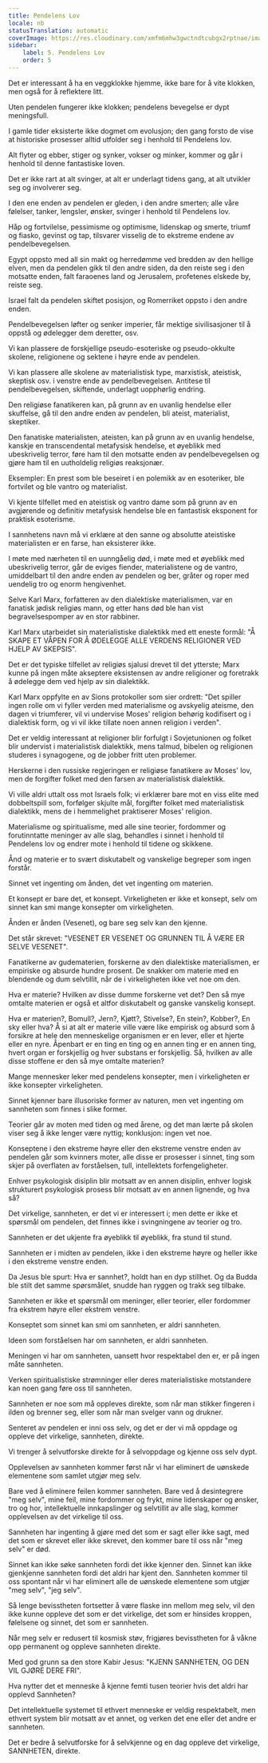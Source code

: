 ```yaml
---
title: Pendelens Lov
locale: nb
statusTranslation: automatic
coverImage: https://res.cloudinary.com/xmfm6mhw3gwctndtcubgx2rptnae/image/upload/v1741354419/small_cover_la_gran_rebelion_28716e29d2.webp
sidebar:
    label: 5. Pendelens Lov
    order: 5
---
```

Det er interessant å ha en veggklokke hjemme, ikke bare for å vite klokken, men også for å reflektere litt.

Uten pendelen fungerer ikke klokken; pendelens bevegelse er dypt meningsfull.

I gamle tider eksisterte ikke dogmet om evolusjon; den gang forsto de vise at historiske prosesser alltid utfolder seg i henhold til Pendelens lov.

Alt flyter og ebber, stiger og synker, vokser og minker, kommer og går i henhold til denne fantastiske loven.

Det er ikke rart at alt svinger, at alt er underlagt tidens gang, at alt utvikler seg og involverer seg.

I den ene enden av pendelen er gleden, i den andre smerten; alle våre følelser, tanker, lengsler, ønsker, svinger i henhold til Pendelens lov.

Håp og fortvilelse, pessimisme og optimisme, lidenskap og smerte, triumf og fiasko, gevinst og tap, tilsvarer visselig de to ekstreme endene av pendelbevegelsen.

Egypt oppsto med all sin makt og herredømme ved bredden av den hellige elven, men da pendelen gikk til den andre siden, da den reiste seg i den motsatte enden, falt faraoenes land og Jerusalem, profetenes elskede by, reiste seg.

Israel falt da pendelen skiftet posisjon, og Romerriket oppsto i den andre enden.

Pendelbevegelsen løfter og senker imperier, får mektige sivilisasjoner til å oppstå og ødelegger dem deretter, osv.

Vi kan plassere de forskjellige pseudo-esoteriske og pseudo-okkulte skolene, religionene og sektene i høyre ende av pendelen.

Vi kan plassere alle skolene av materialistisk type, marxistisk, ateistisk, skeptisk osv. i venstre ende av pendelbevegelsen. Antitese til pendelbevegelsen, skiftende, underlagt uopphørlig endring.

Den religiøse fanatikeren kan, på grunn av en uvanlig hendelse eller skuffelse, gå til den andre enden av pendelen, bli ateist, materialist, skeptiker.

Den fanatiske materialisten, ateisten, kan på grunn av en uvanlig hendelse, kanskje en transcendental metafysisk hendelse, et øyeblikk med ubeskrivelig terror, føre ham til den motsatte enden av pendelbevegelsen og gjøre ham til en uutholdelig religiøs reaksjonær.

Eksempler: En prest som ble beseiret i en polemikk av en esoteriker, ble fortvilet og ble vantro og materialist.

Vi kjente tilfellet med en ateistisk og vantro dame som på grunn av en avgjørende og definitiv metafysisk hendelse ble en fantastisk eksponent for praktisk esoterisme.

I sannhetens navn må vi erklære at den sanne og absolutte ateistiske materialisten er en farse, han eksisterer ikke.

I møte med nærheten til en uunngåelig død, i møte med et øyeblikk med ubeskrivelig terror, går de eviges fiender, materialistene og de vantro, umiddelbart til den andre enden av pendelen og ber, gråter og roper med uendelig tro og enorm hengivenhet.

Selve Karl Marx, forfatteren av den dialektiske materialismen, var en fanatisk jødisk religiøs mann, og etter hans død ble han vist begravelsespomper av en stor rabbiner.

Karl Marx utarbeidet sin materialistiske dialektikk med ett eneste formål: "Å SKAPE ET VÅPEN FOR Å ØDELEGGE ALLE VERDENS RELIGIONER VED HJELP AV SKEPSIS".

Det er det typiske tilfellet av religiøs sjalusi drevet til det ytterste; Marx kunne på ingen måte akseptere eksistensen av andre religioner og foretrakk å ødelegge dem ved hjelp av sin dialektikk.

Karl Marx oppfylte en av Sions protokoller som sier ordrett: "Det spiller ingen rolle om vi fyller verden med materialisme og avskyelig ateisme, den dagen vi triumferer, vil vi undervise Moses' religion behørig kodifisert og i dialektisk form, og vi vil ikke tillate noen annen religion i verden".

Det er veldig interessant at religioner blir forfulgt i Sovjetunionen og folket blir undervist i materialistisk dialektikk, mens talmud, bibelen og religionen studeres i synagogene, og de jobber fritt uten problemer.

Herskerne i den russiske regjeringen er religiøse fanatikere av Moses' lov, men de forgifter folket med den farsen av materialistisk dialektikk.

Vi ville aldri uttalt oss mot Israels folk; vi erklærer bare mot en viss elite med dobbeltspill som, forfølger skjulte mål, forgifter folket med materialistisk dialektikk, mens de i hemmelighet praktiserer Moses' religion.

Materialisme og spiritualisme, med alle sine teorier, fordommer og forutinntatte meninger av alle slag, behandles i sinnet i henhold til Pendelens lov og endrer mote i henhold til tidene og skikkene.

Ånd og materie er to svært diskutabelt og vanskelige begreper som ingen forstår.

Sinnet vet ingenting om ånden, det vet ingenting om materien.

Et konsept er bare det, et konsept. Virkeligheten er ikke et konsept, selv om sinnet kan smi mange konsepter om virkeligheten.

Ånden er ånden (Vesenet), og bare seg selv kan den kjenne.

Det står skrevet: "VESENET ER VESENET OG GRUNNEN TIL Å VÆRE ER SELVE VESENET".

Fanatikerne av gudematerien, forskerne av den dialektiske materialismen, er empiriske og absurde hundre prosent. De snakker om materie med en blendende og dum selvtillit, når de i virkeligheten ikke vet noe om den.

Hva er materie? Hvilken av disse dumme forskerne vet det? Den så mye omtalte materien er også et altfor diskutabelt og ganske vanskelig konsept.

Hva er materien?, Bomull?, Jern?, Kjøtt?, Stivelse?, En stein?, Kobber?, En sky eller hva? Å si at alt er materie ville være like empirisk og absurd som å forsikre at hele den menneskelige organismen er en lever, eller et hjerte eller en nyre. Åpenbart er en ting en ting og en annen ting er en annen ting, hvert organ er forskjellig og hver substans er forskjellig. Så, hvilken av alle disse stoffene er den så mye omtalte materien?

Mange mennesker leker med pendelens konsepter, men i virkeligheten er ikke konsepter virkeligheten.

Sinnet kjenner bare illusoriske former av naturen, men vet ingenting om sannheten som finnes i slike former.

Teorier går av moten med tiden og med årene, og det man lærte på skolen viser seg å ikke lenger være nyttig; konklusjon: ingen vet noe.

Konseptene i den ekstreme høyre eller den ekstreme venstre enden av pendelen går som kvinners moter, alle disse er prosesser i sinnet, ting som skjer på overflaten av forståelsen, tull, intellektets forfengeligheter.

Enhver psykologisk disiplin blir motsatt av en annen disiplin, enhver logisk strukturert psykologisk prosess blir motsatt av en annen lignende, og hva så?

Det virkelige, sannheten, er det vi er interessert i; men dette er ikke et spørsmål om pendelen, det finnes ikke i svingningene av teorier og tro.

Sannheten er det ukjente fra øyeblikk til øyeblikk, fra stund til stund.

Sannheten er i midten av pendelen, ikke i den ekstreme høyre og heller ikke i den ekstreme venstre enden.

Da Jesus ble spurt: Hva er sannhet?, holdt han en dyp stillhet. Og da Budda ble stilt det samme spørsmålet, snudde han ryggen og trakk seg tilbake.

Sannheten er ikke et spørsmål om meninger, eller teorier, eller fordommer fra ekstrem høyre eller ekstrem venstre.

Konseptet som sinnet kan smi om sannheten, er aldri sannheten.

Ideen som forståelsen har om sannheten, er aldri sannheten.

Meningen vi har om sannheten, uansett hvor respektabel den er, er på ingen måte sannheten.

Verken spiritualistiske strømninger eller deres materialistiske motstandere kan noen gang føre oss til sannheten.

Sannheten er noe som må oppleves direkte, som når man stikker fingeren i ilden og brenner seg, eller som når man svelger vann og drukner.

Senteret av pendelen er inni oss selv, og det er der vi må oppdage og oppleve det virkelige, sannheten, direkte.

Vi trenger å selvutforske direkte for å selvoppdage og kjenne oss selv dypt.

Opplevelsen av sannheten kommer først når vi har eliminert de uønskede elementene som samlet utgjør meg selv.

Bare ved å eliminere feilen kommer sannheten. Bare ved å desintegrere "meg selv", mine feil, mine fordommer og frykt, mine lidenskaper og ønsker, tro og hor, intellektuelle innkapslinger og selvtillit av alle slag, kommer opplevelsen av det virkelige til oss.

Sannheten har ingenting å gjøre med det som er sagt eller ikke sagt, med det som er skrevet eller ikke skrevet, den kommer bare til oss når "meg selv" er død.

Sinnet kan ikke søke sannheten fordi det ikke kjenner den. Sinnet kan ikke gjenkjenne sannheten fordi det aldri har kjent den. Sannheten kommer til oss spontant når vi har eliminert alle de uønskede elementene som utgjør "meg selv", "jeg selv".

Så lenge bevisstheten fortsetter å være flaske inn mellom meg selv, vil den ikke kunne oppleve det som er det virkelige, det som er hinsides kroppen, følelsene og sinnet, det som er sannheten.

Når meg selv er redusert til kosmisk støv, frigjøres bevisstheten for å våkne opp permanent og oppleve sannheten direkte.

Med god grunn sa den store Kabir Jesus: "KJENN SANNHETEN, OG DEN VIL GJØRE DERE FRI".

Hva nytter det et menneske å kjenne femti tusen teorier hvis det aldri har opplevd Sannheten?

Det intellektuelle systemet til ethvert menneske er veldig respektabelt, men ethvert system blir motsatt av et annet, og verken det ene eller det andre er sannheten.

Det er bedre å selvutforske for å selvkjenne og en dag oppleve det virkelige, SANNHETEN, direkte.
